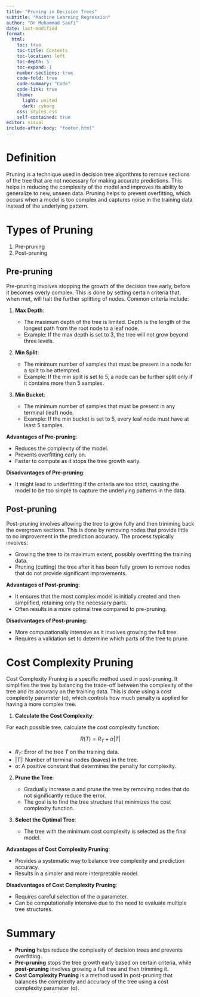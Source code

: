 ```yaml
---
title: "Pruning in Decision Trees"
subtitle: "Machine Learning Regression"
author: "Dr Muhammad Saufi"
date: last-modified
format: 
  html:
    toc: true
    toc-title: Contents
    toc-location: left
    toc-depth: 5
    toc-expand: 1
    number-sections: true
    code-fold: true
    code-summary: "Code"
    code-link: true
    theme:
      light: united
      dark: cyborg
    css: styles.css
    self-contained: true
editor: visual
include-after-body: "footer.html"
---
```


# Definition

Pruning is a technique used in decision tree algorithms to remove sections of the tree that are not necessary for making accurate predictions. This helps in reducing the complexity of the model and improves its ability to generalize to new, unseen data. Pruning helps to prevent overfitting, which occurs when a model is too complex and captures noise in the training data instead of the underlying pattern.

# Types of Pruning

1.  Pre-pruning
2.  Post-pruning

## Pre-pruning

Pre-pruning involves stopping the growth of the decision tree early, before it becomes overly complex. This is done by setting certain criteria that, when met, will halt the further splitting of nodes. Common criteria include:

1.  **Max Depth**:

    -   The maximum depth of the tree is limited. Depth is the length of the longest path from the root node to a leaf node.
    -   Example: If the max depth is set to 3, the tree will not grow beyond three levels.

2.  **Min Split**:

    -   The minimum number of samples that must be present in a node for a split to be attempted.
    -   Example: If the min split is set to 5, a node can be further split only if it contains more than 5 samples.

3.  **Min Bucket**:

    -   The minimum number of samples that must be present in any terminal (leaf) node.
    -   Example: If the min bucket is set to 5, every leaf node must have at least 5 samples.

**Advantages of Pre-pruning**:

-   Reduces the complexity of the model.
-   Prevents overfitting early on.
-   Faster to compute as it stops the tree growth early.

**Disadvantages of Pre-pruning**:

-   It might lead to underfitting if the criteria are too strict, causing the model to be too simple to capture the underlying patterns in the data.

## Post-pruning

Post-pruning involves allowing the tree to grow fully and then trimming back the overgrown sections. This is done by removing nodes that provide little to no improvement in the prediction accuracy. The process typically involves:

-   Growing the tree to its maximum extent, possibly overfitting the training data.
-   Pruning (cutting) the tree after it has been fully grown to remove nodes that do not provide significant improvements.

**Advantages of Post-pruning**:

-   It ensures that the most complex model is initially created and then simplified, retaining only the necessary parts.
-   Often results in a more optimal tree compared to pre-pruning.

**Disadvantages of Post-pruning**:

-   More computationally intensive as it involves growing the full tree.
-   Requires a validation set to determine which parts of the tree to prune.

# Cost Complexity Pruning

Cost Complexity Pruning is a specific method used in post-pruning. It simplifies the tree by balancing the trade-off between the complexity of the tree and its accuracy on the training data. This is done using a cost complexity parameter (α), which controls how much penalty is applied for having a more complex tree.

1.  **Calculate the Cost Complexity**:

For each possible tree, calculate the cost complexity function:

$$
R(T) = R_T + \alpha |T|
$$

-   $R_T$: Error of the tree $T$ on the training data.
-   $|T|$: Number of terminal nodes (leaves) in the tree.
-   $\alpha$: A positive constant that determines the penalty for complexity.

2.  **Prune the Tree**:

    -   Gradually increase α and prune the tree by removing nodes that do not significantly reduce the error.
    -   The goal is to find the tree structure that minimizes the cost complexity function.

3.  **Select the Optimal Tree**:

    -   The tree with the minimum cost complexity is selected as the final model.

**Advantages of Cost Complexity Pruning**:

-   Provides a systematic way to balance tree complexity and prediction accuracy.
-   Results in a simpler and more interpretable model.

**Disadvantages of Cost Complexity Pruning**:

-   Requires careful selection of the α parameter.
-   Can be computationally intensive due to the need to evaluate multiple tree structures.

# Summary

-   **Pruning** helps reduce the complexity of decision trees and prevents overfitting.
-   **Pre-pruning** stops the tree growth early based on certain criteria, while **post-pruning** involves growing a full tree and then trimming it.
-   **Cost Complexity Pruning** is a method used in post-pruning that balances the complexity and accuracy of the tree using a cost complexity parameter (α).
